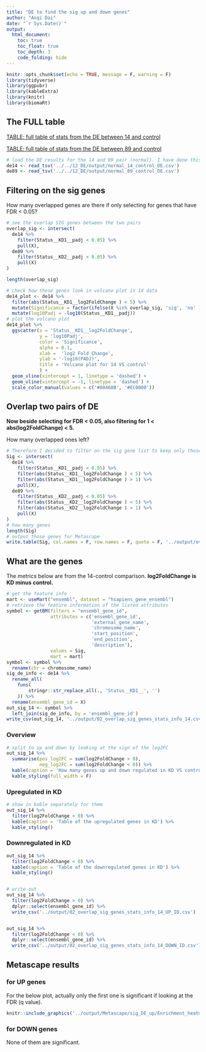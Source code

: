 ```yaml
---
title: "DE to find the sig up and down genes"
author: "Anqi Dai"
date: "`r Sys.Date()`"
output:
  html_document:
    toc: true
    toc_float: true
    toc_depth: 3
    code_folding: hide
---
```


```r
knitr::opts_chunk$set(echo = TRUE, message = F, warning = F)
library(tidyverse)
library(ggpubr)
library(kableExtra)
library(knitr)
library(biomaRt)
```


## The FULL table

[TABLE: full table of stats from the DE between 14 and control](normal_14_control_DE.csv)


[TABLE: full table of stats from the DE between 89 and control](normal_89_control_DE.csv)

```r
# load the DE results for the 14 and 89 pair (normal). I have done this and don't forget!
de14 <- read_tsv('../../12_DE/output/normal_14_control_DE.csv')
de89 <- read_tsv('../../12_DE/output/normal_89_control_DE.csv')
```

## Filtering on the sig genes

How many overlapped genes are there if only selecting for genes that have FDR < 0.05?

```r
# see the overlap SIG genes between the two pairs
overlap_sig <- intersect(
  de14 %>%
    filter(Status__KD1__padj < 0.05) %>%
    pull(X),
  de89 %>%
    filter(Status__KD2__padj < 0.05) %>%
    pull(X)
)

length(overlap_sig)

# check how these genes look in volcano plot in 14 data
de14_plot <- de14 %>%
  filter(abs(Status__KD1__log2FoldChange ) < 5) %>%
  mutate(Significance = factor(ifelse(X %in% overlap_sig, 'sig', 'no' ))) %>%
  mutate(log10Padj = -log10(Status__KD1__padj))
# plot the volcano plot
de14_plot %>%
  ggscatter(x = 'Status__KD1__log2FoldChange',
            y = 'log10Padj',
            color = 'Significance',
            alpha = 0.1,
            xlab =  'log2 Fold Change',
            ylab = '-log10(PADJ)',
            title = 'Volcano plot for 14 VS control'
            ) + 
  geom_vline(xintercept = 1, linetype = 'dashed') + 
  geom_vline(xintercept = -1, linetype = 'dashed') +
  scale_color_manual(values = c('#00468B', '#EC0000')) 
```

## Overlap two pairs of DE 

**Now beside selecting for FDR < 0.05, also filtering for 1 < abs(log2FoldChange) < 5.**

How many overlapped ones left?

```r
# Therefore I decided to filter on the sig gene list to keep only those have absolute log2FC greater than 1
Sig <- intersect(
  de14 %>%
    filter(Status__KD1__padj < 0.05) %>%
    filter(abs(Status__KD1__log2FoldChange ) < 5) %>%
    filter(abs(Status__KD1__log2FoldChange ) > 1) %>%
    pull(X),
  de89 %>%
    filter(Status__KD2__padj < 0.05) %>%
    filter(abs(Status__KD2__log2FoldChange ) < 5) %>%
    filter(abs(Status__KD2__log2FoldChange ) > 1) %>%
    pull(X)
)
# how many genes
length(Sig)
# output those genes for Metascape
write.table(Sig, col.names = F, row.names = F, quote = F, '../output/overlap_sig_genes_ID_logFC_gt_one.txt')
```

## What are the genes

The metrics below are from the 14-control comparison. 
**log2FoldChange is KD minus control.**

```r
# get the feature info
mart <- useMart("ensembl", dataset = "hsapiens_gene_ensembl")
# retrieve the feature information of the listed attributes
symbol <- getBM(filters = "ensembl_gene_id",
                attributes = c('ensembl_gene_id',
                               'external_gene_name',
                               'chromosome_name',
                               'start_position',
                               'end_position', 
                               'description'),
                values = Sig, 
                mart = mart)
symbol <- symbol %>%
  rename(chr = chromosome_name)
sig_de_info <- de14 %>%
  rename_all(
    funs(
        stringr::str_replace_all(., 'Status__KD1__', '')
    )) %>%
  rename(ensembl_gene_id = X)
out_sig_14 <- symbol %>%
  left_join(sig_de_info, by = 'ensembl_gene_id')
write_csv(out_sig_14, '../output/02_overlap_sig_genes_stats_info_14.csv')
```

### Overview
```r
# split to up and down by looking at the sign of the log2FC
out_sig_14 %>%
  summarise(pos_log2FC = sum(log2FoldChange > 0),
            neg_log2FC = sum(log2FoldChange < 0)) %>%
  kable(caption = 'How many genes up and down regulated in KD VS control') %>%
  kable_styling(full_width = F) 

```

### Upregulated in KD

```r
# show in kable separately for them   
out_sig_14 %>%
  filter(log2FoldChange > 0) %>%
  kable(caption = 'Table of the upregulated genes in KD') %>%
  kable_styling()
```

### Downregulated in KD

```r
out_sig_14 %>%
  filter(log2FoldChange < 0) %>%
  kable(caption = 'Table of the downregulated genes in KD') %>%
  kable_styling()  


# write out
out_sig_14 %>%
  filter(log2FoldChange > 0) %>%
  dplyr::select(ensembl_gene_id) %>%
  write_csv('../output/02_overlap_sig_genes_stats_info_14_UP_ID.csv')


out_sig_14 %>%
  filter(log2FoldChange < 0) %>%
  dplyr::select(ensembl_gene_id) %>%
  write_csv('../output/02_overlap_sig_genes_stats_info_14_DOWN_ID.csv')
```


## Metascape results

### for UP genes

For the below plot, actually only the first one is significant if looking at the FDR (q value).
```r
knitr::include_graphics('../output/Metascape/sig_DE_up/Enrichment_heatmap/HeatmapSelectedGO.png')
```

### for DOWN genes

None of them are significant.


